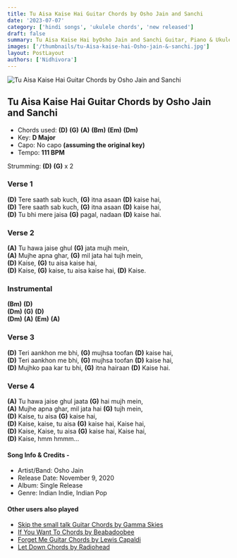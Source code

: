 ```yaml
---
title: Tu Aisa Kaise Hai Guitar Chords by Osho Jain and Sanchi
date: '2023-07-07'
category: ['hindi songs', 'ukulele chords', 'new released']
draft: false
summary: Tu Aisa Kaise Hai byOsho Jain and Sanchi Guitar, Piano & Ukulele Chords, Chords used -(D) (G) (A) (Bm) (Em) (Dm), Capo -Nao capo, Key - D Major
images: ['/thumbnails/tu-Aisa-kaise-hai-Osho-jain-&-sanchi.jpg']
layout: PostLayout
authors: ['Nidhivora']
---
```


![Tu Aisa Kaise Hai Guitar Chords by Osho Jain and Sanchi](/thumbnails/tu-Aisa-kaise-hai-Osho-jain-&-sanchi.jpg)
## Tu Aisa Kaise Hai Guitar Chords by Osho Jain and Sanchi

- Chords used: **(D)** **(G)** **(A)** **(Bm)** **(Em)** **(Dm)**
- Key: **D Major**
- Capo: No capo **(assuming the original key)**
- Tempo: **111 BPM**

Strumming: **(D)** **(G)** x 2

### Verse 1

**(D)** Tere saath sab kuch, **(G)** itna asaan **(D)** kaise hai,\
**(D)** Tere saath sab kuch, **(G)** itna asaan **(D)** kaise hai,\
**(D)** Tu bhi mere jaisa **(G)** pagal, nadaan **(D)** kaise hai.

### Verse 2

**(A)** Tu hawa jaise ghul **(G)** jata mujh mein,\
**(A)** Mujhe apna ghar, **(G)** mil jata hai tujh mein,\
**(D)** Kaise, **(G)** tu aisa kaise hai,\
**(D)** Kaise, **(G)** kaise, tu aisa kaise hai,
**(D)** Kaise.

### Instrumental

**(Bm)** **(D)**\
**(Dm)** **(G)** **(D)**\
**(Dm)** **(A)** **(Em)** **(A)**

### Verse 3

**(D)** Teri aankhon me bhi, **(G)** mujhsa toofan **(D)** kaise hai,\
**(D)** Teri aankhon me bhi, **(G)** mujhsa toofan **(D)** kaise hai,\
**(D)** Mujhko paa kar tu bhi, **(G)** itna hairaan **(D)** Kaise hai.

### Verse 4

**(A)** Tu hawa jaise ghul jaata **(G)** hai mujh mein,\
**(A)** Mujhe apna ghar, mil jata hai **(G)** tujh mein,\
**(D)** Kaise, tu aisa **(G)** kaise hai,\
**(D)** Kaise, kaise, tu aisa **(G)** kaise hai, Kaise hai,\
**(D)** Kaise, Kaise, tu aisa **(G)** kaise hai, Kaise hai,\
**(D)** Kaise, hmm hmmm…

#### Song Info & Credits -

- Artist/Band: Osho Jain
- Release Date: November 9, 2020
- Album: Single Release
- Genre: Indian Indie, Indian Pop

#### Other users also played

- [Skip the small talk Guitar Chords by Gamma Skies](https://www.chordsco.com/chords/skip-the-small-talk-guitar-chords-by-gamma-skies)
- [If You Want To Chords by Beabadoobee](https://www.chordsco.com/chords/if-you-want-to-chords-by-beabadoobee)
- [Forget Me Guitar Chords by Lewis Capaldi](https://www.chordsco.com/chords/forget-me-guitar-chords-by-lewis-capaldi)
- [Let Down Chords by Radiohead](https://www.chordsco.com/chords/let-down-chords-by-radiohead)
